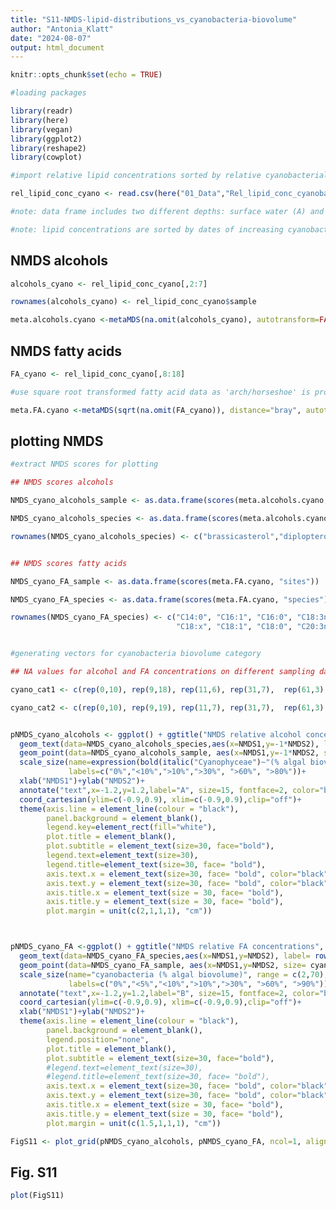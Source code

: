---
title: "S11-NMDS-lipid-distributions_vs_cyanobacteria-biovolume"
author: "Antonia_Klatt"
date: "2024-08-07"
output: html_document
---

```{r}
knitr::opts_chunk$set(echo = TRUE)

#loading packages 

library(readr)
library(here)
library(vegan)
library(ggplot2)
library(reshape2)
library(cowplot)

#import relative lipid concentrations sorted by relative cyanobacterial biovolume

rel_lipid_conc_cyano <- read.csv(here("01_Data","Rel_lipid_conc_cyanobacteria_biovolume_ROT19.csv"), header = TRUE , sep = ";" , stringsAsFactors = FALSE, na.strings = "#NV")

#note: data frame includes two different depths: surface water (A) and chlorophyll maximum depth (B)

#note: lipid concentrations are sorted by dates of increasing cyanobacterial biovolume

```

## NMDS alcohols

```{r}

alcohols_cyano <- rel_lipid_conc_cyano[,2:7]

rownames(alcohols_cyano) <- rel_lipid_conc_cyano$sample

meta.alcohols.cyano <-metaMDS(na.omit(alcohols_cyano), autotransform=FALSE, distance="bray", k=3, try= 100, trymax= 100)

```

## NMDS fatty acids

```{r}

FA_cyano <- rel_lipid_conc_cyano[,8:18]

#use square root transformed fatty acid data as 'arch/horseshoe' is produced with untransformed data

meta.FA.cyano <-metaMDS(sqrt(na.omit(FA_cyano)), distance="bray", autotransform=FALSE, k=3, try= 100, trymax= 100)

```
## plotting NMDS 

```{r}

#extract NMDS scores for plotting

## NMDS scores alcohols

NMDS_cyano_alcohols_sample <- as.data.frame(scores(meta.alcohols.cyano, "sites")) 

NMDS_cyano_alcohols_species <- as.data.frame(scores(meta.alcohols.cyano, "species")) 

rownames(NMDS_cyano_alcohols_species) <- c("brassicasterol","diplopterol", "ergosterol", "sitosterol", "stigmasterol", "phytol")


## NMDS scores fatty acids

NMDS_cyano_FA_sample <- as.data.frame(scores(meta.FA.cyano, "sites"))  

NMDS_cyano_FA_species <- as.data.frame(scores(meta.FA.cyano, "species")) 

rownames(NMDS_cyano_FA_species) <- c("C14:0", "C16:1", "C16:0", "C18:3nx", "C18:2",
                                     "C18:x", "C18:1", "C18:0", "C20:3nx", "C20:4", "C22:6")


#generating vectors for cyanobacteria biovolume category 

## NA values for alcohol and FA concentrations on different sampling dates -> two different vectors

cyano_cat1 <- c(rep(0,10), rep(9,18), rep(11,6), rep(31,7),  rep(61,3), rep(81,2)) #alcohols

cyano_cat2 <- c(rep(0,10), rep(9,19), rep(11,7), rep(31,7),  rep(61,3), rep(81,2)) #fatty acids


pNMDS_cyano_alcohols <- ggplot() + ggtitle("NMDS relative alcohol concentrations", subtitle="stress: 0.055" )+
  geom_text(data=NMDS_cyano_alcohols_species,aes(x=NMDS1,y=-1*NMDS2), label= rownames(NMDS_cyano_alcohols_species), size= 10) +  
  geom_point(data=NMDS_cyano_alcohols_sample, aes(x=NMDS1,y=-1*NMDS2, size= cyano_cat1), colour= "cyan4", alpha=0.3)+ 
  scale_size(name=expression(bold(italic("Cyanophyceae")~"(% algal biovolume)")), range = c(2,70), breaks= c(0,7,11,25,50,70),
             labels=c("0%","<10%",">10%",">30%", ">60%", ">80%"))+
  xlab("NMDS1")+ylab("NMDS2")+
  annotate("text",x=-1.2,y=1.2,label="A", size=15, fontface=2, color="black")+
  coord_cartesian(ylim=c(-0.9,0.9), xlim=c(-0.9,0.9),clip="off")+
  theme(axis.line = element_line(colour = "black"), 
        panel.background = element_blank(),
        legend.key=element_rect(fill="white"),
        plot.title = element_blank(),
        plot.subtitle = element_text(size=30, face="bold"),
        legend.text=element_text(size=30),
        legend.title=element_text(size=30, face= "bold"),
        axis.text.x = element_text(size=30, face= "bold", color="black"),
        axis.text.y = element_text(size=30, face= "bold", color="black"),
        axis.title.x = element_text(size = 30, face= "bold"),
        axis.title.y = element_text(size = 30, face= "bold"),
        plot.margin = unit(c(2,1,1,1), "cm"))



pNMDS_cyano_FA <-ggplot() + ggtitle("NMDS relative FA concentrations", subtitle="stress: 0.078" )+
  geom_text(data=NMDS_cyano_FA_species,aes(x=NMDS1,y=NMDS2), label= rownames(NMDS_cyano_FA_species), size= 10) + 
  geom_point(data=NMDS_cyano_FA_sample, aes(x=NMDS1,y=NMDS2, size= cyano_cat2), colour= "cyan4", alpha=0.3)+ 
  scale_size(name="cyanobacteria (% algal biovolume)", range = c(2,70), breaks= c(2,3,7,11,25,50,70),
             labels=c("0%","<5%","<10%",">10%",">30%", ">60%", ">90%"))+
  annotate("text",x=-1.2,y=1.2,label="B", size=15, fontface=2, color="black")+
  coord_cartesian(ylim=c(-0.9,0.9), xlim=c(-0.9,0.9),clip="off")+
  xlab("NMDS1")+ylab("NMDS2")+
  theme(axis.line = element_line(colour = "black"), 
        panel.background = element_blank(),
        legend.position="none",
        plot.title = element_blank(),
        plot.subtitle = element_text(size=30, face="bold"),
        #legend.text=element_text(size=30),
        #legend.title=element_text(size=30, face= "bold"),
        axis.text.x = element_text(size=30, face= "bold", color="black"),
        axis.text.y = element_text(size=30, face= "bold", color="black"),
        axis.title.x = element_text(size = 30, face= "bold"),
        axis.title.y = element_text(size = 30, face= "bold"),
        plot.margin = unit(c(1.5,1,1,1), "cm"))

FigS11 <- plot_grid(pNMDS_cyano_alcohols, pNMDS_cyano_FA, ncol=1, align="v", axis="lr")

```

## Fig. S11

```{r, fig.width = 20, fig.height = 20, echo=FALSE}

plot(FigS11)

```


